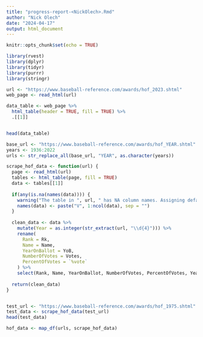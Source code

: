 ```yaml
---
title: "progress-report-<NickOlech>.Rmd"
author: "Nick Olech"
date: "2024-04-17"
output: html_document
---
```


```r
knitr::opts_chunk$set(echo = TRUE)
```



```r
library(rvest)
library(dplyr)
library(tidyr)
library(purrr)
library(stringr)

url <- "https://www.baseball-reference.com/awards/hof_2023.shtml"
web_page <- read_html(url)

data_table <- web_page %>%
  html_table(header = TRUE, fill = TRUE) %>%
  .[[1]] 


head(data_table)
```

```r
base_url <- "https://www.baseball-reference.com/awards/hof_YEAR.shtml"
years <- 1936:2022
urls <- str_replace_all(base_url, "YEAR", as.character(years))

scrape_hof_data <- function(url) {
  page <- read_html(url)
  tables <- html_table(page, fill = TRUE)
  data <- tables[[1]]  
  
  if(any(is.na(names(data)))) {
    warning("The table in ", url, " has NA column names. Assigning default names.")
    names(data) <- paste("V", 1:ncol(data), sep = "")  
  }
  
  clean_data <- data %>%
    mutate(Year = as.integer(str_extract(url, "\\d{4}"))) %>%
    rename(
      Rank = Rk,
      Name = Name,
      YearOnBallot = YoB,
      NumberOfVotes = Votes,
      PercentOfVotes = `%vote`
    ) %>%
    select(Rank, Name, YearOnBallot, NumberOfVotes, PercentOfVotes, Year)
  
  return(clean_data)
}



```

```r
test_url <- "https://www.baseball-reference.com/awards/hof_1975.shtml"
test_data <- scrape_hof_data(test_url)
head(test_data)

hof_data <- map_df(urls, scrape_hof_data)

```

